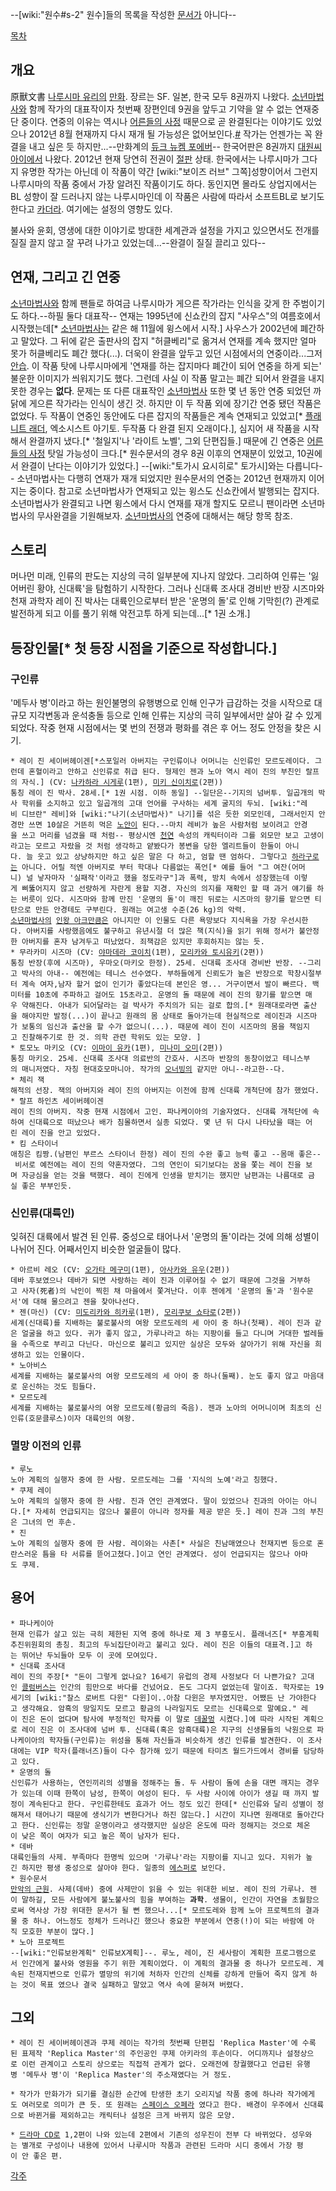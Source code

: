 --[wiki:"원수#s-2" 원수]들의 목록을 작성한 [[문서]]가 아니다--

[[목차]]
== 개요 ==
原獸文書
[[나루시마 유리]]의 [[만화]]. 장르는 SF. 일본, 한국 모두 8권까지 나왔다.
[[소년마법사]]와 함께 작가의 대표작이자 첫번째 장편인데 9권을 앞두고 기약을 알 수 없는 연재중단 중이다. 연중의 이유는 역시나 [[어른들의 사정]] 때문으로 곧 완결된다는 이야기도 있었으나 2012년 8월 현재까지 다시 재개 될 가능성은 없어보인다.[http://mirugi.egloos.com/2192449 #] 작가는 언젠가는 꼭 완결을 내고 싶은 듯 하지만...--만화계의 [[듀크 뉴켐 포에버]]--
한국어판은 8권까지 [[대원씨아이]]에서 나왔다. 2012년 현재 당연히 전권이 [[절판]] 상태. 한국에서는 나루시마가 그다지 유명한 작가는 아닌데 이 작품이 약간 [wiki:"보이즈 러브" 그쪽]성향이어서 그런지 나루시마의 작품 중에서 가장 알려진 작품이기도 하다. 동인지면 몰라도 상업지에서는 BL 성향이 잘 드러나지 않는 나루시마인데 이 작품은 사람에 따라서 소프트BL로 보기도 한다고 [[카더라]]. 여기에는 설정의 영향도 있다.

불사와 윤회, 영생에 대한 이야기로 방대한 세계관과 설정을 가지고 있으면서도 전개를 질질 끌지 않고 잘 꾸려 나가고 있었는데...--완결이 질질 끌리고 있다--

== 연재, 그리고 긴 연중 ==
[[소년마법사]]와 함께 팬들로 하여금 나루시마가 게으른 작가라는 인식을 갖게 한 주범이기도 하다.--하필 둘다 대표작-- 
연재는 1995년에 신쇼칸의 잡지 "사우스"의 여름호에서 시작했는데[* [[소년마법사]]는 같은 해 11월에 윙스에서 시작.] 사우스가 2002년에 폐간하고 말았다. 그 뒤에 같은 출판사의  잡지 "허클베리"로 옮겨서 연재를 계속 했지만 얼마 못가 허클베리도 폐간 했다(...). 더욱이 완결을 앞두고 있던 시점에서의 연중이라...그저 [[안습]]. 이 작품 탓에 나루시마에게 '연재를 하는 잡지마다 폐간이 되어 연중을 하게 되는' 불운한 이미지가 씌워지기도 했다. 그런데 사실 이 작품 말고는 폐간 되어서 완결을 내지 못한 경우는 '''없다'''. 
문제는 또 다른 대표작인 [[소년마법사]] 또한 몇 년 동안 연중 되었던 까닭에 게으른 작가라는 인식이 생긴 것. 하지만 이 두 작품 외에 장기간 연중 됐던 작품은 없었다. 두 작품이 연중인 동안에도 다른 잡지의 작품들은 계속 연재되고 있었고[* [[플래니트 래더]], 엑소시스트 아기토. 두작품 다 완결 된지 오래이다.], 심지어 새 작품을 시작해서 완결까지 냈다.[* '철일지'나 '라이트 노벨', 그외 단편집들.] 때문에 긴 연중은 [[어른들의 사정]] 탓일 가능성이 크다.[* 원수문서의 경우 8권 이후의 연재분이 있었고, 10권에서 완결이 난다는 이야기가 있었다.] --[wiki:"토가시 요시히로" 토가시]와는 다릅니다-- 소년마법사는 다행히 연재가 재개 되었지만 원수문서의 연중는 2012년 현재까지 이어지는 중이다.
참고로 소년마법사가 연재되고 있는 윙스도 신쇼칸에서 발행되는 잡지다. 소년마법사가 완결되고 나면 윙스에서 다시 연재를 재개 할지도 모르니 팬이라면 소년마법사의 무사완결을 기원해보자. [[소년마법사]]의 연중에 대해서는 해당 항목 참조.

== 스토리 ==
머나먼 미래, 인류의 판도는 지상의 극히 일부분에 지나지 않았다. 그리하여 인류는 '잃어버린 황야, 신대륙'을 탐험하기 시작한다. 그러나 신대륙 조사대 경비반 반장 시즈마와 천재 과학자 레이 진 박사는 대륙인으로부터 받은 '운명의 돌'로 인해 기막힌(?) 관계로 발전하게 되고 이를 풀기 위해 악전고투 하게 되는데...[* 1권 소개.]

== 등장인물[* 첫 등장 시점을 기준으로 작성합니다.] ==
=== 구인류 ===
'메두사 병'이라고 하는 원인불명의 유행병으로 인해 인구가 급감하는 것을 시작으로 대규모 지각변동과 운석충돌 등으로 인해 인류는 지상의 극히 일부에서만 살아 갈 수 있게 되었다. 작중 현재 시점에서는 몇 번의 전쟁과 평화를 겪은 후 어느 정도 안정을 찾은 시기.
 * 레이 진 세이버헤이겐[*스포일러 아버지는 구인류이나 어머니는 신인류인 모르도레이다. 그런데 혼혈이라고 안하고 신인류로 취급 된다. 형제인 젠과 노아 역시 레이 진의 부친인 랄프의 자식.] (CV: [[나카하라 시게루]](1편), [[미키 신이치로]](2편))
 통칭 레이 진 박사. 28세.[* 1권 시점. 이하 동일] --일단은--기지의 넘버투. 일곱개의 박사 학위를 소지하고 있고 일곱개의 고대 언어를 구사하는 세계 굴지의 두뇌. [wiki:"레비 디브란" 레비]와 [wiki:"나기(소년마법사)" 나기]를 섞은 듯한 외모인데, 그래서인지 안경만 쓰면 10살은 거뜬히 먹은 [[노안]]이 된다.--마치 레비가 높은 사람처럼 보이려고 안경을 쓰고 머리를 넘겼을 때 처럼-- 평상시엔 [[천연]] 속성의 캐릭터이라 그를 외모만 보고 고생이라고는 모르고 자랐을 것 처럼 생각하고 얕봤다가 봉변을 당한 엘리트들이 한둘이 아니다. 늘 웃고 있고 상냥하지만 하고 싶은 말은 다 하고, 엄할 땐 엄하다. 그렇다고 [[하라구로]]는 아니다. 어릴 적엔 아버지로 부터 학대나 다름없는 폭언[* 예를 들어 "그 여잔(어머니) 널 낳자마자 '실패작'이라고 했을 정도라구"]과 폭력, 방치 속에서 성장했는데 이렇게 삐뚫어지지 않고 선량하게 자란게 용할 지경. 자신의 의지를 재확인 할 때 과거 얘기를 하는 버릇이 있다. 시즈마와 함께 만진 '운명의 돌'이 깨진 뒤로는 시즈마의 향기를 맡으면 티탄으로 만든 안경테도 구부린다. 원래는 여고생 수준(26 kg)의 악력.
 [[소년마법사]]의 [[인왕 아크]]만큼은 아니지만 이 인물도 다른 욕망보다 지식욕을 가장 우선시한다. 아버지를 사랑했음에도 불구하고 유년시절 더 많은 책(지식)을 읽기 위해 정서가 불안정한 아버지를 혼자 남겨두고 떠났었다. 죄책감은 있지만 후회하지는 않는 듯.
 * 무라카미 시즈마 (CV: [[야마데라 코이치]](1편), [[모리카와 토시유키]](2편))
 통칭 반장(후에 시즈마), 우마오(마키오 한정). 25세. 신대륙 조사대 경비반 반장. --그리고 박사의 아내-- 예전에는 테니스 선수였다. 부하들에게 신뢰도가 높은 반장으로 학창시절부터 계속 여자,남자 할거 없이 인기가 좋았다는데 본인은 영... 거구이면서 발이 빠르다. 백미터를 10초에 주파하고 걸어도 15초라고. 운명의 돌 때문에 레이 진의 향기를 맡으면 매우 약해진다. 아내가 되어달라는 걸 박사가 주치의가 되는 걸로 합의.[* 원래대로라면 출산을 해야지만 발정(...)이 끝나고 원래의 몸 상태로 돌아가는데 현실적으로 레이진과 시즈마가 보통의 임신과 출산을 할 수가 없으니(...). 때문에 레이 진이 시즈마의 몸을 책임지고 진찰해주기로 한 것. 의학 관련 학위도 있는 모양. ]
 * 토모노 마키오 (CV: [[이마이 유카]](1편), [[미나미 오미]](2편))
 통칭 마키오. 25세. 신대륙 조사대 의료반의 간호사. 시즈마 반장의 동창이었고 테니스부의 매니저였다. 자칭 현대호모마니아. 작가의 [[오너빙의]] 같지만 아니--라고한--다.
 * 체리 잭 
 해적의 선장. 잭의 아버지와 레이 진의 아버지는 이전에 함께 신대륙 개척단에 참가 했었다.
 * 랄프 하인츠 세이버헤이겐
 레이 진의 아버지. 작중 현재 시점에서 고인. 파나케이아의 기술자였다. 신대륙 개척단에 속하여 신대륙으로 떠났으나 배가 침몰하면서 실종 되었다. 몇 년 뒤 다시 나타났을 때는 어린 레이 진을 안고 있었다. 
 * 킴 스타이너
 애칭은 킴짱.(남편인 부르스 스타이너 한정) 레이 진의 수완 좋고 능력 좋고 --몸매 좋은-- 비서로 예전에는 레이 진의 약혼자였다. 그의 연인이 되기보다는 꿈을 쫓는 레이 진을 보며 자긍심을 얻는 것을 택했다. 레이 진에게 인생을 받치기는 했지만 남편과는 나름대로 금실 좋은 부부인듯.

=== 신인류(대륙인) ===
잊혀진 대륙에서 발견 된 인류. 중성으로 태어나서 '운명의 돌'이라는 것에 의해 성별이 나뉘어 진다. 어째서인지 비슷한 얼굴들이 많다.
 * 아르비 레오 (CV: [[오가타 메구미]](1편), [[아사카와 유우]](2편))
 데바 후보였으나 데바가 되면 사랑하는 레이 진과 이루어질 수 없기 때문에 그것을 거부하고 사자(死者)의 낙인이 찍힌 채 마을에서 쫓겨난다. 이후 젠에게 '운명의 돌'과 '원수문서'에 대해 물으려고 젠을 찾아나선다. 
 * 젠(마신) (CV: [[미도리카와 히카루]](1편), [[모리쿠보 쇼타로]](2편))
 세계(신대륙)를 지배하는 불로불사의 여왕 모르도레의 세 아이 중 하나(첫째). 레이 진과 같은 얼굴을 하고 있다. 귀가 좋지 않고, 가루나라고 하는 지팡이를 들고 다니며 거대한 벌레들을 수족으로 부리고 다닌다. 마신으로 불리고 있지만 실상은 모두와 살아가기 위해 자신을 희생하고 있는 인물이다.
 * 노아비스
 세계를 지배하는 불로불사의 여왕 모르도레의 세 아이 중 하나(둘째). 눈도 좋지 않고 마음대로 운신하는 것도 힘들다.
 * 모르도레
 세계를 지배하는 불로불사의 여왕 모르도레(황금의 죽음). 젠과 노아의 어머니이며 최초의 신인류(호문클루스)이자 대륙인의 여왕.

=== 멸망 이전의 인류 ===
 * 루노
 노아 계획의 실행자 중에 한 사람. 모르도레는 그를 '지식의 노예'라고 칭했다. 
 * 쿠제 레이
 노아 계획의 실행자 중에 한 사람. 진과 연인 관계였다. 딸이 있었으나 진과의 아이는 아니다.[* 자세히 언급되지는 않으나 불륜이 아니라 정자를 제공 받은 듯.] 레이 진과 그의 부친은 그녀의 먼 후손.
 * 진
 노아 계획의 실행자 중에 한 사람. 레이와는 사촌[* 사실은 친남매였으나 천재지변 등으로 혼란스러운 틈을 타 서류를 뜯어고쳤다.]이고 연인 관계였다. 성이 언급되지는 않으나 아마도 쿠제. 

== 용어 ==
 * 파나케이아
 현재 인류가 살고 있는 극히 제한된 지역 중에 하나로 제 3 부흥도시. 플래너즈[* 부흥계획추진위원회의 총칭. 최고의 두뇌집단이라고 불리고 있다. 레이 진은 이들의 대표격.]고 하는 뛰어난 두뇌들아 모두 이 곳에 모여있다. 
 * 신대륙 조사대
 레이 진의 주장[* "돈이 그렇게 없나요? 16세기 유럽의 경제 사정보다 더 나쁜가요? 고대인 [[콜럼버스]]는 인간의 힘만으로 바다를 건넜어요. 돈도 그다지 없었는데 말이죠. 학자로는 19세기의 [wiki:"찰스 로버트 다윈" 다윈]이..아참 다윈은 부자였지만. 어쨌든 난 가야한다고 생각해요. 암흑의 땅일지도 모르고 황금의 나라일지도 모르는 신대륙으로 말예요." 레이 진은 돈이 없다며 탐사에 부정적인 학자를 이 말로 [[데꿀멍]] 시켰다.]에 따라 시작된 계획으로 레이 진은 이 조사대에 넘버 투. 신대륙(혹은 암흑대륙)은 지구의 신생물들의 낙원으로 파나케이아의 학자들(구인류)는 위성을 통해 자신들과 비슷하게 생긴 인류를 발견한다. 이 조사대에는 VIP 학자(플래너즈)들이 다수 참가해 있기 때문에 타미츠 월드가드에서 경비를 담당하고 있다. 
 * 운명의 돌
 신인류가 사용하는, 연인끼리의 성별을 정해주는 돌. 두 사람이 돌에 손을 대면 깨지는 경우가 있는데 이때 한쪽이 남성, 한쪽이 여성이 된다. 두 사람 사이에 아이가 생길 때 까지 발정이 계속된다고 한다. 구인류한테도 효과가 어느 정도 있긴 한데[* 신인류와 달리 성별이 정해져서 태어나기 때문에 생식기가 변한다거나 하진 않는다.] 시간이 지나면 원래대로 돌아간다고 한다. 신인류는 정말 운명이라고 생각했지만 실상은 온도에 따라 정해지는 것으로 체온이 낮은 쪽이 여자가 되고 높은 쪽이 남자가 된다.
 * 데바
 대륙인들의 사제. 부족마다 한명씩 있으며 '가루나'라는 지팡이를 지니고 있다. 지위가 높긴 하지만 평생 중성으로 살아야 한다. 일종의 [[에스퍼]]로 보인다.
 * 원수문서
 [[만악의 근원]]. 사제(데바) 중에 사제만이 읽을 수 있는 위대한 비보. 레이 진의 가루나. 젠이 말하길, 모든 사람에게 불노불사의 힘을 부여하는 '''과학'''. 생물이, 인간이 자연을 초월함으로써 역사상 가장 위대한 문서가 될 뻔 했으나...[* 모르도레와 함께 노아 프로젝트의 결과물 중 하나. 어느정도 정체가 드러나긴 했으나 중요한 부분에서 연중(!)이 되는 바람에 아직 모호한 부분이 많다.]
 * 노아 프로젝트
 --[wiki:"인류보완계획" 인류보X계획]--. 루노, 레이, 진 세사람이 계획한 프로그램으로서 인간에게 불사와 영원을 주기 위한 계획이었다. 이 계획의 결과물 중 하나가 모르도레. 계속된 천재지변으로 인류가 멸망의 위기에 처하자 인간의 신체를 강하게 만들어 죽지 않게 하는 것이 목표 였으나 결국 실패하고 말았고 역사 속에 묻혀져 버렸다.

== 그외 ==
 * 레이 진 세이버헤이겐과 쿠제 레이는 작가의 첫번째 단편집 'Replica Master'에 수록된 표제작 'Replica Master'의 주인공인 쿠제 아키라의 후손이다. 어디까지나 설정상으로 이런 관계이고 스토리 상으로는 직접적 관계가 없다. 오래전에 창궐했다고 언급된 유행병 '메두사 병'이 'Replica Master'의 주소재였다는 거 정도.

 * 작가가 만화가가 되기를 결심한 순간에 탄생한 초기 오리지널 작품 중에 하나라 작가에게도 여러모로 의미가 큰 듯. 또 원래는 [[스페이스 오페라]] 였다고 한다. 배경이 우주에서 신대륙으로 바뀐거를 제외하고는 캐릭터나 설정은 크게 바뀌지 않은 모양. 

 * [[드라마 CD]]로 1,2편이 나와 있는데 2편에서 기존의 성우진이 전부 다 바뀌었다. 성우와는 별개로 구성이나 내용에 있어서 나루시마 작품과 관련된 드라마 시디 중에서 가장 평이 안 좋은 편. 

[[각주]]

